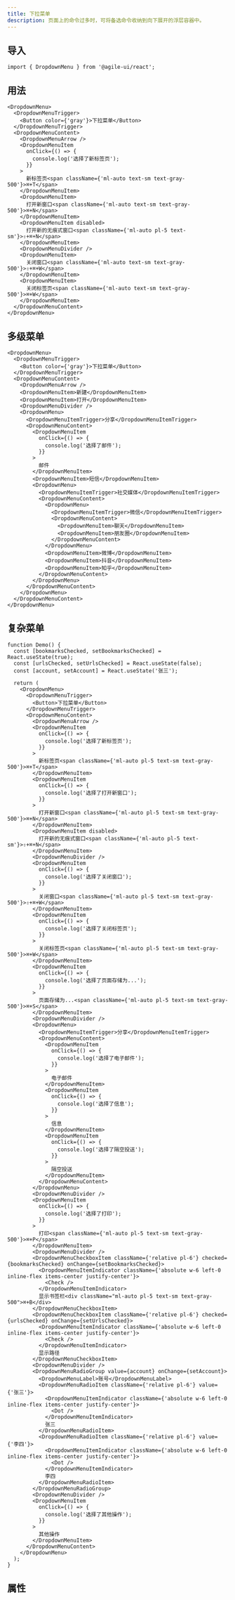```yaml
---
title: 下拉菜单
description: 页面上的命令过多时，可将备选命令收纳到向下展开的浮层容器中。
---
```


## 导入

```tsx
import { DropdownMenu } from '@agile-ui/react';
```

## 用法

```tsx preview editable
<DropdownMenu>
  <DropdownMenuTrigger>
    <Button color={'gray'}>下拉菜单</Button>
  </DropdownMenuTrigger>
  <DropdownMenuContent>
    <DropdownMenuArrow />
    <DropdownMenuItem
      onClick={() => {
        console.log('选择了新标签页');
      }}
    >
      新标签页<span className={'ml-auto text-sm text-gray-500'}>⌘+T</span>
    </DropdownMenuItem>
    <DropdownMenuItem>
      打开新窗口<span className={'ml-auto text-sm text-gray-500'}>⌘+N</span>
    </DropdownMenuItem>
    <DropdownMenuItem disabled>
      打开新的无痕式窗口<span className={'ml-auto pl-5 text-sm'}>⇧+⌘+N</span>
    </DropdownMenuItem>
    <DropdownMenuDivider />
    <DropdownMenuItem>
      关闭窗口<span className={'ml-auto text-sm text-gray-500'}>⇧+⌘+W</span>
    </DropdownMenuItem>
    <DropdownMenuItem>
      关闭标签页<span className={'ml-auto text-sm text-gray-500'}>⌘+W</span>
    </DropdownMenuItem>
  </DropdownMenuContent>
</DropdownMenu>
```

## 多级菜单

```tsx preview editable
<DropdownMenu>
  <DropdownMenuTrigger>
    <Button color={'gray'}>下拉菜单</Button>
  </DropdownMenuTrigger>
  <DropdownMenuContent>
    <DropdownMenuArrow />
    <DropdownMenuItem>新建</DropdownMenuItem>
    <DropdownMenuItem>打开</DropdownMenuItem>
    <DropdownMenuDivider />
    <DropdownMenu>
      <DropdownMenuItemTrigger>分享</DropdownMenuItemTrigger>
      <DropdownMenuContent>
        <DropdownMenuItem
          onClick={() => {
            console.log('选择了邮件');
          }}
        >
          邮件
        </DropdownMenuItem>
        <DropdownMenuItem>短信</DropdownMenuItem>
        <DropdownMenu>
          <DropdownMenuItemTrigger>社交媒体</DropdownMenuItemTrigger>
          <DropdownMenuContent>
            <DropdownMenu>
              <DropdownMenuItemTrigger>微信</DropdownMenuItemTrigger>
              <DropdownMenuContent>
                <DropdownMenuItem>聊天</DropdownMenuItem>
                <DropdownMenuItem>朋友圈</DropdownMenuItem>
              </DropdownMenuContent>
            </DropdownMenu>
            <DropdownMenuItem>微博</DropdownMenuItem>
            <DropdownMenuItem>抖音</DropdownMenuItem>
            <DropdownMenuItem>知乎</DropdownMenuItem>
          </DropdownMenuContent>
        </DropdownMenu>
      </DropdownMenuContent>
    </DropdownMenu>
  </DropdownMenuContent>
</DropdownMenu>
```

## 复杂菜单

```tsx preview editable
function Demo() {
  const [bookmarksChecked, setBookmarksChecked] = React.useState(true);
  const [urlsChecked, setUrlsChecked] = React.useState(false);
  const [account, setAccount] = React.useState('张三');

  return (
    <DropdownMenu>
      <DropdownMenuTrigger>
        <Button>下拉菜单</Button>
      </DropdownMenuTrigger>
      <DropdownMenuContent>
        <DropdownMenuArrow />
        <DropdownMenuItem
          onClick={() => {
            console.log('选择了新标签页');
          }}
        >
          新标签页<span className={'ml-auto pl-5 text-sm text-gray-500'}>⌘+T</span>
        </DropdownMenuItem>
        <DropdownMenuItem
          onClick={() => {
            console.log('选择了打开新窗口');
          }}
        >
          打开新窗口<span className={'ml-auto pl-5 text-sm text-gray-500'}>⌘+N</span>
        </DropdownMenuItem>
        <DropdownMenuItem disabled>
          打开新的无痕式窗口<span className={'ml-auto pl-5 text-sm'}>⇧+⌘+N</span>
        </DropdownMenuItem>
        <DropdownMenuDivider />
        <DropdownMenuItem
          onClick={() => {
            console.log('选择了关闭窗口');
          }}
        >
          关闭窗口<span className={'ml-auto pl-5 text-sm text-gray-500'}>⇧+⌘+W</span>
        </DropdownMenuItem>
        <DropdownMenuItem
          onClick={() => {
            console.log('选择了关闭标签页');
          }}
        >
          关闭标签页<span className={'ml-auto pl-5 text-sm text-gray-500'}>⌘+W</span>
        </DropdownMenuItem>
        <DropdownMenuItem
          onClick={() => {
            console.log('选择了页面存储为...');
          }}
        >
          页面存储为...<span className={'ml-auto pl-5 text-sm text-gray-500'}>⌘+S</span>
        </DropdownMenuItem>
        <DropdownMenuDivider />
        <DropdownMenu>
          <DropdownMenuItemTrigger>分享</DropdownMenuItemTrigger>
          <DropdownMenuContent>
            <DropdownMenuItem
              onClick={() => {
                console.log('选择了电子邮件');
              }}
            >
              电子邮件
            </DropdownMenuItem>
            <DropdownMenuItem
              onClick={() => {
                console.log('选择了信息');
              }}
            >
              信息
            </DropdownMenuItem>
            <DropdownMenuItem
              onClick={() => {
                console.log('选择了隔空投送');
              }}
            >
              隔空投送
            </DropdownMenuItem>
          </DropdownMenuContent>
        </DropdownMenu>
        <DropdownMenuDivider />
        <DropdownMenuItem
          onClick={() => {
            console.log('选择了打印');
          }}
        >
          打印<span className={'ml-auto pl-5 text-sm text-gray-500'}>⌘+P</span>
        </DropdownMenuItem>
        <DropdownMenuDivider />
        <DropdownMenuCheckboxItem className={'relative pl-6'} checked={bookmarksChecked} onChange={setBookmarksChecked}>
          <DropdownMenuItemIndicator className={'absolute w-6 left-0 inline-flex items-center justify-center'}>
            <Check />
          </DropdownMenuItemIndicator>
          显示书签栏<div className="ml-auto pl-5 text-sm text-gray-500">⌘+B</div>
        </DropdownMenuCheckboxItem>
        <DropdownMenuCheckboxItem className={'relative pl-6'} checked={urlsChecked} onChange={setUrlsChecked}>
          <DropdownMenuItemIndicator className={'absolute w-6 left-0 inline-flex items-center justify-center'}>
            <Check />
          </DropdownMenuItemIndicator>
          显示路径
        </DropdownMenuCheckboxItem>
        <DropdownMenuDivider />
        <DropdownMenuRadioGroup value={account} onChange={setAccount}>
          <DropdownMenuLabel>账号</DropdownMenuLabel>
          <DropdownMenuRadioItem className={'relative pl-6'} value={'张三'}>
            <DropdownMenuItemIndicator className={'absolute w-6 left-0 inline-flex items-center justify-center'}>
              <Dot />
            </DropdownMenuItemIndicator>
            张三
          </DropdownMenuRadioItem>
          <DropdownMenuRadioItem className={'relative pl-6'} value={'李四'}>
            <DropdownMenuItemIndicator className={'absolute w-6 left-0 inline-flex items-center justify-center'}>
              <Dot />
            </DropdownMenuItemIndicator>
            李四
          </DropdownMenuRadioItem>
        </DropdownMenuRadioGroup>
        <DropdownMenuDivider />
        <DropdownMenuItem
          onClick={() => {
            console.log('选择了其他操作');
          }}
        >
          其他操作
        </DropdownMenuItem>
      </DropdownMenuContent>
    </DropdownMenu>
  );
}
```

## 属性

<PropsTable componentName="DropdownMenu" />
